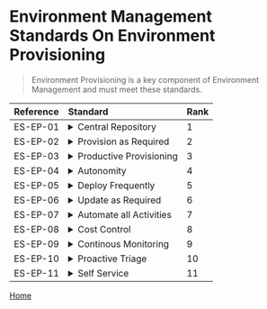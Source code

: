 # Environment Management Standards On Environment Provisioning

> Environment Provisioning is a key component of Environment Management and must meet these standards. 

| Reference    | Standard                                                                  | Rank |
| :---         | :---                                                                      | :--- |
| ES-EP-01    | <details><summary>Central Repository</summary><p>Maintain a central repository of all environments, including current versions and connectivity details</p></details>       | 1 |
| ES-EP-02    | <details><summary>Provision as Required</summary><p>Create and Allocate environments as required</p></details>            | 2 |
| ES-EP-03    | <details><summary>Productive Provisioning</summary><p>Environment provisioning takes seconds not weeks</p></details>            | 3 |
| ES-EP-04    | <details><summary>Autonomity</summary><p>Environment dependencies are eliminated or bare minimum so teams can work autonomously</p></details>            | 4 |
| ES-EP-05    | <details><summary>Deploy Frequently</summary><p>Deployments must be fast and frequent so that provisioning causes no friction</p></details>            | 5 |
| ES-EP-06    | <details><summary>Update as Required</summary><p>Delete or update outdated environments and recover resources</p></details>            | 6 |
| ES-EP-07    | <details><summary>Automate all Activities</summary><p>Automate of all activities, including provisioning, deployment and data load activities</p></details>            | 7 |
| ES-EP-08    | <details><summary>Cost Control</summary><p>Liaise with project teams to ensure that there is appropriate cost control in place.</p></details>            | 8 |
| ES-EP-09    | <details><summary>Continous Monitoring</summary><p>Monitor all environments to ensure they are available and performing as expected</p></details>            | 9 |
| ES-EP-10    | <details><summary>Proactive Triage</summary><p>Analyze data for environment issues, identifying trends and taking proactive steps to resolve issues</p></details>            | 10 |
| ES-EP-11    | <details><summary>Self Service</summary><p>Teams can self-service environments and housekeep them effectively</p></details>            | 11 |


[Home](standards.mdx)
